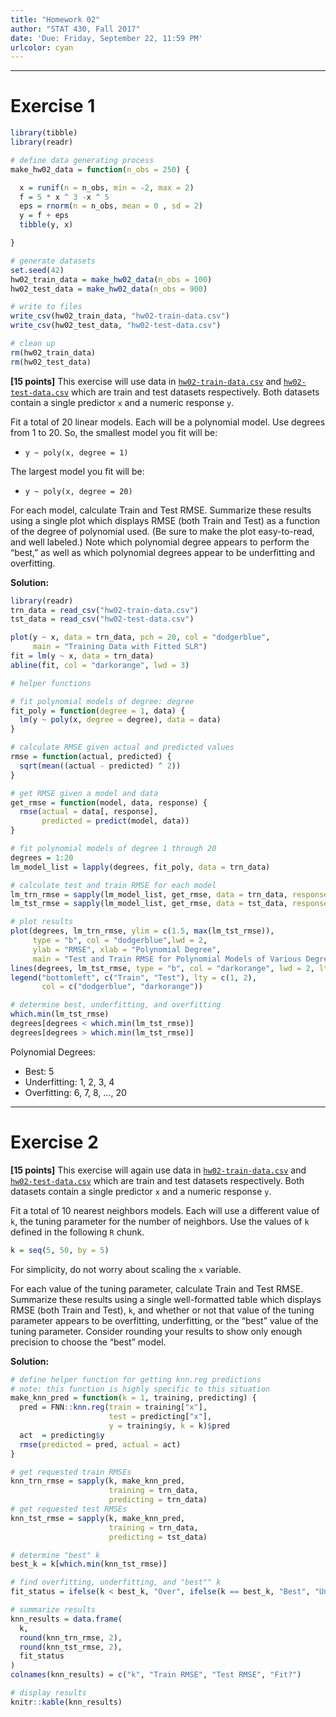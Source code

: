 ```yaml
---
title: "Homework 02"
author: "STAT 430, Fall 2017"
date: 'Due: Friday, September 22, 11:59 PM'
urlcolor: cyan
---
```


***

# Exercise 1

```r
library(tibble)
library(readr)

# define data generating process
make_hw02_data = function(n_obs = 250) {

  x = runif(n = n_obs, min = -2, max = 2)
  f = 5 * x ^ 3 -x ^ 5
  eps = rnorm(n = n_obs, mean = 0 , sd = 2)
  y = f + eps
  tibble(y, x)

}

# generate datasets
set.seed(42)
hw02_train_data = make_hw02_data(n_obs = 100)
hw02_test_data = make_hw02_data(n_obs = 900)

# write to files
write_csv(hw02_train_data, "hw02-train-data.csv")
write_csv(hw02_test_data, "hw02-test-data.csv")

# clean up
rm(hw02_train_data)
rm(hw02_test_data)
```

**[15 points]** This exercise will use data in [`hw02-train-data.csv`](hw02-train-data.csv) and [`hw02-test-data.csv`](hw02-test-data.csv) which are train and test datasets respectively. Both datasets contain a single predictor `x` and a numeric response `y`.

Fit a total of 20 linear models. Each will be a polynomial model. Use degrees from 1 to 20. So, the smallest model you fit will be:

- `y ~ poly(x, degree = 1)`

The largest model you fit will be:

- `y ~ poly(x, degree = 20)`

For each model, calculate Train and Test RMSE. Summarize these results using a single plot which displays RMSE (both Train and Test) as a function of the degree of polynomial used. (Be sure to make the plot easy-to-read, and well labeled.) Note which polynomial degree appears to perform the "best," as well as which polynomial degrees appear to be underfitting and overfitting.

**Solution:**

```r
library(readr)
trn_data = read_csv("hw02-train-data.csv")
tst_data = read_csv("hw02-test-data.csv")
```

```r
plot(y ~ x, data = trn_data, pch = 20, col = "dodgerblue", 
     main = "Training Data with Fitted SLR")
fit = lm(y ~ x, data = trn_data)
abline(fit, col = "darkorange", lwd = 3)
```

```r
# helper functions

# fit polynomial models of degree: degree
fit_poly = function(degree = 1, data) {
  lm(y ~ poly(x, degree = degree), data = data)
}

# calculate RMSE given actual and predicted values
rmse = function(actual, predicted) {
  sqrt(mean((actual - predicted) ^ 2))
}

# get RMSE given a model and data
get_rmse = function(model, data, response) {
  rmse(actual = data[, response], 
       predicted = predict(model, data))
}
```

```r
# fit polynomial models of degree 1 through 20
degrees = 1:20
lm_model_list = lapply(degrees, fit_poly, data = trn_data)
```

```r
# calculate test and train RMSE for each model
lm_trn_rmse = sapply(lm_model_list, get_rmse, data = trn_data, response = "y")
lm_tst_rmse = sapply(lm_model_list, get_rmse, data = tst_data, response = "y")
```

```r
# plot results
plot(degrees, lm_trn_rmse, ylim = c(1.5, max(lm_tst_rmse)),
     type = "b", col = "dodgerblue",lwd = 2,
     ylab = "RMSE", xlab = "Polynomial Degree",
     main = "Test and Train RMSE for Polynomial Models of Various Degrees")
lines(degrees, lm_tst_rmse, type = "b", col = "darkorange", lwd = 2, lty = 2)
legend("bottomleft", c("Train", "Test"), lty = c(1, 2), 
       col = c("dodgerblue", "darkorange"))
```

```r
# determine best, underfitting, and overfitting
which.min(lm_tst_rmse)
degrees[degrees < which.min(lm_tst_rmse)]
degrees[degrees > which.min(lm_tst_rmse)]
```

Polynomial Degrees:

- Best: 5
- Underfitting: 1, 2, 3, 4
- Overfitting: 6, 7, 8, ..., 20

***

# Exercise 2

**[15 points]** This exercise will again use data in [`hw02-train-data.csv`](hw02-train-data.csv) and [`hw02-test-data.csv`](hw02-test-data.csv) which are train and test datasets respectively. Both datasets contain a single predictor `x` and a numeric response `y`.

Fit a total of 10 nearest neighbors models. Each will use a different value of `k`, the tuning parameter for the number of neighbors. Use the values of `k` defined in the following `R` chunk.

```r
k = seq(5, 50, by = 5)
```

For simplicity, do not worry about scaling the `x` variable.

For each value of the tuning parameter, calculate Train and Test RMSE. Summarize these results using a single well-formatted table which displays RMSE (both Train and Test), `k`, and whether or not that value of the tuning parameter appears to be overfitting, underfitting, or the "best" value of the tuning parameter. Consider rounding your results to show only enough precision to choose the "best" model.

**Solution:**

```r
# define helper function for getting knn.reg predictions
# note: this function is highly specific to this situation 
make_knn_pred = function(k = 1, training, predicting) {
  pred = FNN::knn.reg(train = training["x"], 
                      test = predicting["x"], 
                      y = training$y, k = k)$pred
  act  = predicting$y
  rmse(predicted = pred, actual = act)
}
```

```r
# get requested train RMSEs
knn_trn_rmse = sapply(k, make_knn_pred, 
                      training = trn_data, 
                      predicting = trn_data)
# get requested test RMSEs
knn_tst_rmse = sapply(k, make_knn_pred, 
                      training = trn_data, 
                      predicting = tst_data)

# determine "best" k
best_k = k[which.min(knn_tst_rmse)]

# find overfitting, underfitting, and "best"" k
fit_status = ifelse(k < best_k, "Over", ifelse(k == best_k, "Best", "Under"))
```

```r
# summarize results
knn_results = data.frame(
  k,
  round(knn_trn_rmse, 2),
  round(knn_tst_rmse, 2),
  fit_status
)
colnames(knn_results) = c("k", "Train RMSE", "Test RMSE", "Fit?")

# display results
knitr::kable(knn_results)
```
